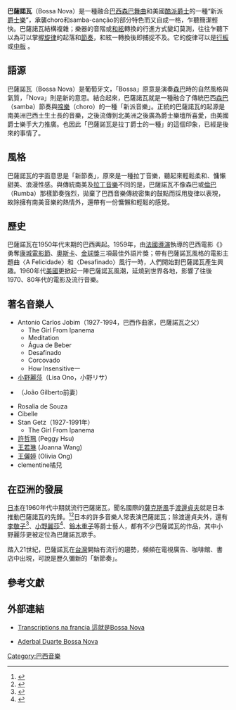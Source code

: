 '''巴薩諾瓦'''（Bossa Nova）是一種融合[[巴西|巴西]][[森巴_(巴西音樂)|森巴舞曲]]和美國[[冷爵士樂|酷派爵士]]的一種“新派[[爵士樂|爵士樂]]”，承襲choro和samba-canção的部分特色而又自成一格，乍聽簡潔輕快。巴薩諾瓦結構複雜；樂器的音階或[[和絃|和絃]]轉換的行進方式變幻莫測，往往乍聽下以為可以掌握[[旋律|旋律]]的起落和[[節奏|節奏]]，和絃一轉換後即捕捉不及。它的旋律可以是[[行板|行板]]或[[中板|中板]] 。

== 語源 ==
巴薩諾瓦（Bossa Nova）是葡萄牙文，「Bossa」原意是演奏[[森巴_(巴西音樂)|森巴]]時的自然風格與氣質，「Nova」則是新的意思。結合起來，巴薩諾瓦就是一種融合了傳統巴西[[森巴_(巴西音樂)|森巴]]（samba）節奏與[[啼樂|啼樂]]（choro）的一種「新派音樂」。正統的巴薩諾瓦的起源是南美洲巴西土生土長的音樂，之後流傳到北美洲之後廣為爵士樂壇所喜愛，由美國爵士樂手大力推廣。也因此「巴薩諾瓦是拉丁爵士的一種」的這個印象，已經是後來的事情了。

== 風格 ==

巴薩諾瓦的字面意思是「新節奏」，原來是一種拉丁音樂，聽起來輕鬆柔和、慵懶甜美、浪漫性感。與傳統南美及[[拉丁音樂|拉丁音樂]]不同的是，巴薩諾瓦不像森巴或[[倫巴|倫巴]]（Rumba）那樣節奏強烈，拋棄了巴西音樂傳統密集的鼓點而採用旋律以表現，故除擁有南美音樂的熱情外，還帶有一份慵懶和輕鬆的感覺。

== 歷史 ==

巴薩諾瓦在1950年代末期的巴西興起。1959年，由[[法國|法國]][[導演|導演]]{{le|馬歇爾·卡慕|Marcel Camus}}執導的巴西電影《{{le|黑人奧菲爾|Black Orpheus}}》勇奪[[戛纳电影节|康城電影節]]、[[奥斯卡金像奖|奧斯卡]]、[[金球獎|金球獎]]三項最佳外語片獎；帶有巴薩諾瓦風格的電影主題曲〈A Felicidade〉和〈Desafinado〉風行一時，人們開始對巴薩諾瓦產生興趣。1960年代[[美國|美國]]更掀起一陣巴薩諾瓦風潮，延燒到世界各地，影響了往後1970、80年代的電影及流行音樂。

== 著名音樂人 ==
* Antonio Carlos Jobim（1927-1994，巴西作曲家，巴薩諾瓦之父）
** The Girl From Ipanema
** Meditation
** Água de Beber
** Desafinado
** Corcovado
** How Insensitive一
* [[小野麗莎|小野麗莎]]（Lisa Ono，小野リサ）
* {{tsl|en|Astrud Gilberto|Astrud Gilberto}}（João Gilberto前妻）
* Rosalia de Souza
* Cibelle
* Stan Getz（1927-1991年）
** The Girl From Ipanema
* [[許哲珮|許哲珮]] (Peggy Hsu)
* [[王若琳|王若琳]] (Joanna Wang)
* [[王儷婷|王儷婷]] (Olivia Ong)
* clementine橘兒

== 在亞洲的發展 ==
[[日本|日本]]在1960年代中期就流行巴薩諾瓦，聞名國際的[[薩克斯風|薩克斯風]]手[[渡邊貞夫|渡邊貞夫]]就是日本推動巴薩諾瓦的先鋒。<ref>{{cite book|url=http://www.eslite.com/product.aspx?pgid=1004147041644296|title=渡邊貞夫: 流動現場實況終極精選|publisher=JVC VICTOR ENTERTAINMENT|date=2006-10-15|accessdate=2009-01-19|archive-date=2020-09-19|archive-url=https://web.archive.org/web/20200919224448/http://www.eslite.com/product.aspx?pgid=1004147041644296|dead-url=no}}</ref><ref>{{cite web|url=http://www.books.com.tw/exep/prod/av/av_persona_inside.php?cat=002&type=jz&source=persona&p_no=0000004975|publisher=博客來爵士音樂館|title=渡邊貞夫|accessdate=2009-01-19|deadurl=yes|archiveurl=https://web.archive.org/web/20151023152756/http://www.books.com.tw/exep/prod/av/av_persona_inside.php?cat=002&type=jz&source=persona&p_no=0000004975|archivedate=2015-10-23}}</ref>日本的許多音樂人常表演巴薩諾瓦；除渡邊貞夫外，還有[[李敬子|李敬子]]<ref>{{cite web|url=http://www.books.com.tw/exep/prod/av/av_persona_inside.php?cat=002&type=jz&source=persona&p_no=0000005704|title=李敬子|publisher=博客來爵士音樂館|accessdate=2009-01-19|deadurl=yes|archiveurl=https://web.archive.org/web/20160304113927/http://www.books.com.tw/exep/prod/av/av_persona_inside.php?cat=002&type=jz&source=persona&p_no=0000005704|archivedate=2016-03-04}}</ref>、[[小野麗莎|小野麗莎]]<ref>{{cite news|url=http://chinanews.sina.com/ent/2008/1209/01043130652.html|publisher=新浪網|title=巴薩諾瓦代表人物小野麗莎下月開唱|date=2008年12月9日|accessdate=2009-01-19}}{{dead link|date=2017年12月 |bot=InternetArchiveBot |fix-attempted=yes }}</ref>、[[鈴木重子|鈴木重子]]等爵士藝人，都有不少巴薩諾瓦的作品，其中小野麗莎更被定位為巴薩諾瓦歌手。

踏入21世紀，巴薩諾瓦在[[台灣|台灣]]開始有流行的趨勢，頻頻在電視廣告、咖啡館、書店中出現，可說是歷久彌新的「新節奏」。

== 參考文獻 ==
<references/>
== 外部連結 ==
* {{fr}}[http://jack7.free.fr/ Transcriptions na francia 這就是Bossa Nova] {{Wayback|url=http://jack7.free.fr/ |date=20061123111517 }}
* [http://itunes.apple.com/us/album/bossa-nova-toque-com-bossa/id410225439 Aderbal Duarte Bossa Nova] {{Wayback|url=http://itunes.apple.com/us/album/bossa-nova-toque-com-bossa/id410225439 |date=20181020095229 }}

{{Authority control}}
[[Category:巴西音樂|Category:巴西音樂]]